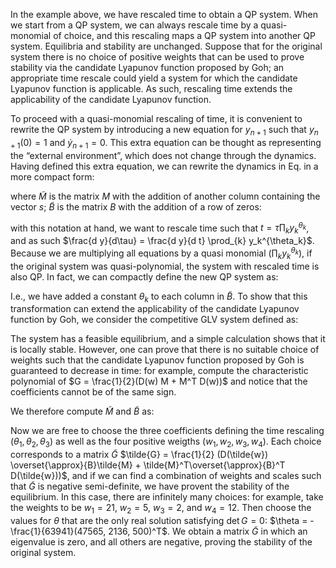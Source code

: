 In the example above, we have rescaled time to obtain a QP system. When we start from a QP system, we can always rescale time by a quasi-monomial of choice, and this rescaling maps a QP system into another QP system. Equilibria and stability are unchanged. Suppose that for the original system there is no choice of positive weights that can be used to prove stability via the candidate Lyapunov function proposed by Goh; an appropriate time rescale could yield a system for which the candidate Lyapunov function is applicable. As such, rescaling time extends the applicability of the candidate Lyapunov function. 

To proceed with a quasi-monomial rescaling of time, it is convenient to rewrite the QP system by introducing a new equation for $y_{n+1}$ such that $y_{n+1}(0) = 1$ and $\dot{y}_{n+1} = 0$. This extra equation can be thought as representing the "external environment", which does not change through the dynamics. Having defined this extra equation, we can rewrite the dynamics in Eq. \ref{eq:qp} in a more compact form:

\begin{equation}
\label{eq:qpextra}
\begin{aligned}
\dot{y}_i = y_i \left( s_i + \sum_{j = 1}^m M_{ij} \prod_{k = 1}^n y_k^{B_{jk}} \right)\\
\dot{y}_i = y_i \left( s_i y_{n+1} + \sum_{j = 1}^m M_{ij} \prod_{k = 1}^n y_k^{B_{jk}} \right)\\
\dot{y}_i = y_i \left(\sum_{j = 1}^{m+1} \tilde{M}_{ij} \prod_{k = 1}^{n+1} y_k^{\tilde{B}_{jk}} \right)
\end{aligned}
\end{equation}

\noindent where $\tilde{M}$ is the matrix $M$ with the addition of another column containing the vector $s$; $\tilde{B}$ is the matrix $B$ with the addition of a row of zeros:

\begin{equation}
\tilde{M} = \left(\begin{array}{c|c} 
M & s
\end{array}
\right) \quad \tilde{B} = \left( \begin{array}{c} B \\ \hline 0_n \end{array} \right)
\end{equation}

with this notation at hand, we want to rescale time such that $t = \tau \prod_{k} y_k^{\theta_k}$, and as such $\frac{d y}{d\tau} = \frac{d y}{d t} \prod_{k} y_k^{\theta_k}$. Because we are multiplying all equations by a quasi monomial ($\prod_{k} y_k^{\theta_k}$), if the original system was quasi-polynomial, the system with rescaled time is also QP. In fact, we can compactly define the new QP system as:

\begin{equation}
\tilde{s} = 0_{n} \quad \tilde{M} = \left(\begin{array}{c|c} 
M & s
\end{array} \right) \quad 
\overset{\approx}{B} =  \left( \begin{array}{c} B \\ \hline 0_n \end{array} \right) + 1_{(m+1 \times n)} D(\theta)
\end{equation}

I.e., we have added a constant $\theta_k$ to each column in $\tilde{B}$. To show that this transformation can extend the applicability of the candidate Lyapunov function by Goh, we consider the competitive GLV system defined as:

\begin{equation}
s = \begin{pmatrix}
\nicefrac{13}{10}\\
\nicefrac{2}{5}\\
2
\end{pmatrix} \quad
M = \begin{pmatrix}
-\nicefrac{1}{2} & -\nicefrac{1}{3} & 0\\
0 &  -\nicefrac{1}{3} &  -\nicefrac{51}{50}\\
-1 & 0 & -\nicefrac{1}{4}
\end{pmatrix} 
\end{equation}

The system has a feasible equilibrium, and a simple calculation shows that it is locally stable. However, one can prove that there is no suitable choice of weights such that the candidate Lyapunov function proposed by Goh is guaranteed to decrease in time: for example, compute the characteristic polynomial of $G = \frac{1}{2}(D(w) M + M^T D(w))$ and notice that the coefficients cannot be of the same sign. 

We therefore compute $\tilde{M}$ and $\tilde{B}$ as:

\begin{equation}
\tilde{M} = \begin{pmatrix}
-\nicefrac{1}{2} & -\nicefrac{1}{3} & 0 & \nicefrac{13}{10}\\
0 &  -\nicefrac{1}{3} &  -\nicefrac{51}{50} & \nicefrac{2}{5}\\
-1 & 0 & -\nicefrac{1}{4} & 2
\end{pmatrix} 
\quad
\overset{\approx}{B} = \begin{pmatrix}
\theta_1 + 1 & \theta_2 & \theta_3 \\
\theta_1 & \theta_2 +1 & \theta_3 \\
\theta_1  & \theta_2 & \theta_3 +1 \\
\theta_1 & \theta_2 & \theta_3
\end{pmatrix}
\end{equation}

Now we are free to choose the three coefficients defining the time rescaling ($\theta_1, \theta_2, \theta_3$) as well as the four positive weigths ($w_1, w_2, w_3, w_4$). Each choice corresponds to a matrix $\tilde{G}$ $\tilde{G} = \frac{1}{2} (D(\tilde{w}) \overset{\approx}{B}\tilde{M} + \tilde{M}^T\overset{\approx}{B}^T D(\tilde{w}))$, and if we can find a combination of weights and scales such that $\tilde{G}$ is negative semi-definite, we have provent the stability of the equilibrium. In this case, there are infinitely many choices: for example, take the weights to be $w_1 = 21$, $w_2 = 5$, $w_3 = 2$, and $w_4 = 12$. Then choose the values for $\theta$ that are the only real solution satisfying $\det G = 0$: $\theta = -\frac{1}{63941}(47565, 2136, 500)^T$. We obtain a matrix $\tilde{G}$ in which an eigenvalue is zero, and all others are negative, proving the stability of the original system.

<!--
\begin{equation}
\tiny
\setlength{\arraycolsep}{2pt}
  \renewcommand{\arraystretch}{0.8}
\tilde{G} = 
\begin{pmatrix}
 -\frac{1}{2} (\theta_1+2 \theta_3+1) w_1 & -\frac{1}{6} (\theta_1+\theta_2+1) w_1-\frac{1}{4} (\theta_1+2 \theta_3) w_2 & -\frac{\theta_3 w_1}{8}-\frac{51 \theta_2 w_1}{100}-\frac{1}{4} (\theta_1+2 \theta_3+2) w_3 & \frac{1}{20} ((13 \theta_1+4 \theta_2+20 \theta_3+13) w_1-5 (\theta_1+2 \theta_3) w_4) \\
 -\frac{1}{6} (\theta_1+\theta_2+1) w_1-\frac{1}{4} (\theta_1+2 \theta_3) w_2 & -\frac{1}{3} (\theta_1+\theta_2+1) w_2 & \frac{1}{100} (-51) (\theta_2+1) w_2-\frac{\theta_3 w_2}{8}-\frac{1}{6} (\theta_1+\theta_2) w_3 & \frac{1}{60} (39 \theta_1 w_2+12 (\theta_2+5 \theta_3+1) w_2-10 (\theta_1+\theta_2) w_4) \\
 -\frac{\theta_3 w_1}{8}-\frac{51 \theta_2 w_1}{100}-\frac{1}{4} (\theta_1+2 \theta_3+2) w_3 & \frac{1}{100} (-51) (\theta_2+1) w_2-\frac{\theta_3 w_2}{8}-\frac{1}{6} (\theta_1+\theta_2) w_3 & -\frac{1}{4} (\theta_3+1) w_3-\frac{51 \theta_2 w_3}{50} & \left(\frac{13 \theta_1}{20}+\frac{\theta_2}{5}+\theta_3+1\right) w_3-\frac{1}{200} (102 \theta_2+25 \theta_3) w_4 \\
 \frac{1}{20} ((13 \theta_1+4 \theta_2+20 \theta_3+13) w_1-5 (\theta_1+2 \theta_3) w_4) & \frac{1}{60} (39 \theta_1 w_2+12 (\theta_2+5 \theta_3+1) w_2-10 (\theta_1+\theta_2) w_4) & \left(\frac{13 \theta_1}{20}+\frac{\theta_2}{5}+\theta_3+1\right) w_3-\frac{1}{200} (102 \theta_2+25 \theta_3) w_4 & \frac{1}{10} (13 \theta_1+4 (\theta_2+5 \theta_3)) w_4
\end{pmatrix}
\end{equation}
-->